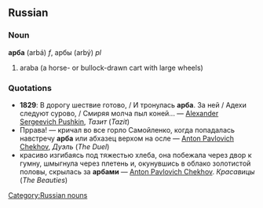 ==Russian==
===Noun===
'''арба''' (arbá) ''f'', арбы (arbý) ''pl''

#araba (a horse- or bullock-drawn cart with large wheels)

===Quotations===
*'''1829''': В дорогу шествие готово, / И тронулась '''арба'''. За ней / Адехи следуют сурово, / Смиряя молча пыл коней... — [[Alexander Sergeevich Pushkin]], ''Тазит'' (''Tazit'')
*Пррава! — кричал во все горло Самойленко, когда попадалась навстречу '''арба''' или абхазец верхом на осле — [[Anton Pavlovich Chekhov]], ''Дуэль'' (''The Duel'')
* красиво изгибаясь под тяжестью хлеба, она побежала через двор к гумну, шмыгнула через  плетень и, окунувшись в облако золотистой  половы, скрылась за '''арбами''' — [[Anton Pavlovich Chekhov]]. ''Красавицы'' (''The Beauties'')

[[Category:Russian nouns]]